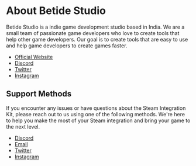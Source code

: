 # About Betide Studio 

Betide Studio is a indie game development studio based in India. We are a small team of passionate game developers who love to create tools that help other game developers. Our goal is to create tools that are easy to use and help game developers to create games faster.

- [Official Website](https://betide.studio)
- [Discord](https://discord.gg/betidestudio)
- [Twitter](https://twitter.com/betidestudio)
- [Instagram](https://www.instagram.com/therealdeveshmishra/) 


## Support Methods

If you encounter any issues or have questions about the Steam Integration Kit, please reach out to us using one of the following methods. We're here to help you make the most of your Steam integration and bring your game to the next level.

- [Discord](https://discord.gg/betidestudio)
- [Email](mailto:support@betide.studio)
- [Twitter](https://twitter.com/betidestudio)
- [Instagram](https://www.instagram.com/therealdeveshmishra/)